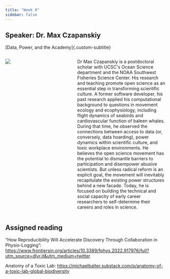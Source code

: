 ```yaml
---
title: "Week 8"
sidebar: false
---
```


## Speaker: Dr. Max Czapanskiy

\[Data, Power, and the Academy\]{.custom-subtitle}

::: columns
::: {.column width="35%"}
![](/img/max_headshot.jpeg)
:::

::: {.column width="5%"}
:::

::: {.column width="60%"}
Dr Max Czapanskiy is a postdoctoral scholar with UCSC\'s Ocean Science department and the NOAA Southwest Fisheries Science Center. His research and teaching promote open science as an essential step in transforming scientific culture. A former software developer, his past research applied his computational background to questions in movement ecology and ecophysiology, including flight dynamics of seabirds and cardiovascular function of baleen whales. During that time, he observed the connections between access to data (or, conversely, data hoarding), power dynamics within scientific culture, and toxic workplace environments. He believes the open science movement has the potential to dismantle barriers to participation and disempower abusive scientists. But unless radical reform is an explicit goal, the movement will inevitably recapitulate the existing power structures behind a new facade. Today, he is focused on building the technical and social capacity of early career researchers to self-determine their careers and roles in science. 
:::
:::

## Assigned reading

"How Reproducibility Will Accelerate Discovery Through Collaboration in Physio-Logging": <https://www.frontiersin.org/articles/10.3389/fphys.2022.917976/full?utm_source=dlvr.it&utm_medium=twitter>

Anatomy of a Toxic Lab: <https://michaelbalter.substack.com/p/anatomy-of-a-toxic-lab-global-biodiversity>
